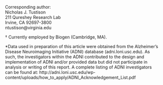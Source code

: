 
\begin{centering}

$ $

\vspace{0.1 cm}

\LARGE

{\bf The ANTs Longitudinal Cortical Thickness Pipeline}

\vspace{0.2 cm}

\normalsize

Nicholas J. Tustison$^{1,2}$,
Andrew J. Holbrook$^3$,
Brian B. Avants$^{4\dagger}$,
Jared M. Roberts$^2$,
Zachariah M. Reagh$^2$,
Philip A. Cook$^4$,
James R. Stone$^1$,
Daniel L. Gillen$^3$, and
Michael A. Yassa$^2$
for the Alzheimer's Disease Neuroimaging Initiative*


\vspace{0.25 cm}

\small

$^1$Department of Radiology and Medical Imaging, University of Virginia, Charlottesville, VA

$^2$Department of Neurobiology and Behavior, University of California, Irvine, Irvine, CA

$^3$Department of Statistics, University of California, Irvine, Irvine, CA

$^4$Department of Radiology, University of Pennsylvania, Philadelphia, PA

\end{centering}

\vspace{1.0 cm}

\small

Corresponding author: \
Nicholas J. Tustison \
211 Qureshey Research Lab \
Irvine, CA  92697-3800 \
ntustison@virginia.edu \

\noindent\rule{4cm}{0.4pt}

\footnotesize

${\dagger}$ Currently employed by Biogen (Cambridge, MA).  

*Data used in preparation of this article were obtained from the Alzheimer’s Disease Neuroimaging Initiative (ADNI) database (adni.loni.usc.edu). As such, the investigators within the ADNI contributed to the design and implementation of ADNI and/or provided data but did not participate in analysis or writing of this report. A complete listing of ADNI investigators can be found at: http://adni.loni.usc.edu/wp-content/uploads/how_to_apply/ADNI_Acknowledgement_List.pdf

\newpage

\normalsize
